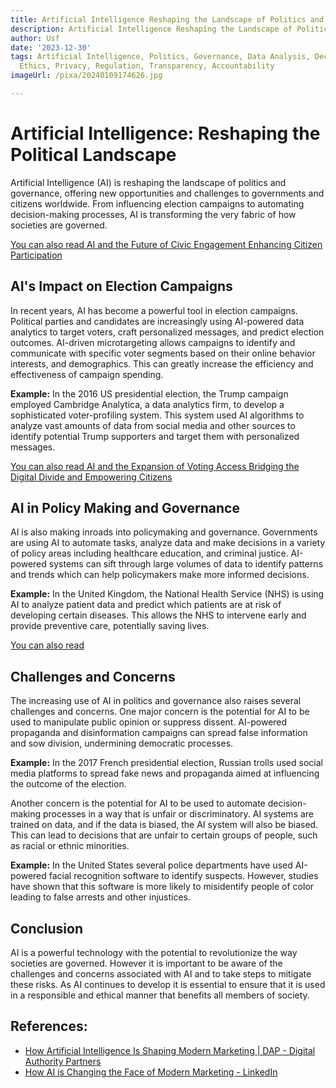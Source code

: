 ```yaml
---
title: Artificial Intelligence Reshaping the Landscape of Politics and Governance
description: Artificial Intelligence Reshaping the Landscape of Politics and Governance
author: Usf
date: '2023-12-30'
tags: Artificial Intelligence, Politics, Governance, Data Analysis, Decision Making,
  Ethics, Privacy, Regulation, Transparency, Accountability
imageUrl: /pixa/20240109174626.jpg

---
```

# Artificial Intelligence: Reshaping the Political  Landscape

Artificial Intelligence (AI) is reshaping the  landscape of politics and governance, offering new opportunities and  challenges  to governments  and  citizens worldwide. From influencing election campaigns to automating  decision-making  processes, AI  is transforming the very fabric of how societies  are governed.

[You can also read AI and the Future of Civic Engagement Enhancing Citizen Participation](AI%20and%20the%20Future%20of%20Civic%20Engagement%20Enhancing%20Citizen%20Participation)


## AI's Impact on Election  Campaigns

In recent years, AI has become a powerful  tool in election campaigns. Political  parties and candidates are increasingly using AI-powered  data analytics to target voters, craft personalized  messages, and predict election outcomes.  AI-driven microtargeting allows campaigns to identify and communicate with specific voter segments based  on their online behavior interests, and demographics. This can  greatly increase the efficiency and effectiveness of campaign spending.

**Example:** In the 2016 US presidential election, the Trump campaign employed Cambridge Analytica, a data analytics firm, to develop a sophisticated voter-profiling system. This system used AI algorithms to analyze vast amounts of data  from social  media and other sources to identify potential Trump supporters and target  them with personalized messages.

[You can also read AI and the Expansion of Voting Access Bridging the Digital  Divide and Empowering Citizens](AI%20and%20the%20Expansion%20of%20Voting%20Access%20Bridging%20the%20Digital%20Divide%20and%20Empowering%20Citizens)


## AI in Policy Making and Governance

AI is also making  inroads into policymaking  and governance. Governments are using AI to automate tasks, analyze data and make decisions in a variety of policy areas  including  healthcare education,  and criminal justice. AI-powered systems can sift through large volumes of data to identify patterns and  trends which can help policymakers make more informed decisions.

**Example:** In the United Kingdom, the National Health Service (NHS) is using AI to analyze  patient data and predict which patients are at risk of developing certain diseases. This allows the NHS to  intervene early and provide preventive care, potentially saving lives.

[You can also read ]()


## Challenges and  Concerns

The increasing use of AI in politics and governance also raises several challenges and concerns. One major concern  is the potential for AI to be used  to  manipulate public opinion or suppress dissent. AI-powered  propaganda and disinformation campaigns can  spread false information and sow division, undermining democratic processes.

**Example:** In the 2017 French presidential election, Russian trolls used social media platforms to spread fake news and propaganda aimed  at influencing the outcome of the election.

Another concern is the  potential for AI to be used to automate decision-making processes in a way that is unfair or discriminatory. AI systems are trained on data, and if the data is biased, the AI system will also be biased. This can lead to decisions that are  unfair to  certain groups of people, such as racial or ethnic minorities.

**Example:** In the  United States several police departments have used AI-powered facial recognition software  to identify suspects. However, studies have shown that this software is more likely to misidentify people of color leading to false arrests and other injustices.

## Conclusion

AI is a powerful technology with the potential to revolutionize the  way societies are governed. However it is important  to be  aware of the challenges and concerns  associated with AI and to take  steps to mitigate  these  risks. As  AI continues to develop it is essential to ensure that it is used in  a  responsible and ethical manner that  benefits all members of society.

## References:
- [How Artificial Intelligence Is Shaping Modern Marketing | DAP - Digital Authority Partners](https://www.digitalauthority.me/resources/artificial-intelligence-marketing/)
- [How AI is Changing the Face of Modern Marketing - LinkedIn](https://www.linkedin.com/pulse/how-ai-changing-face-modern-marketing-scalebuildai?trk=article-ssr-frontend-pulse_more-articles_related-content-card)
